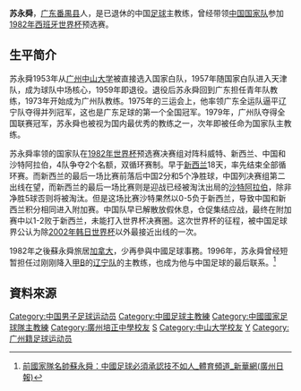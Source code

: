 '''苏永舜'''{{BD|1934年||||S}}，[[广东|广东]][[番禺县|番禺县]]人，是已退休的中国[[足球|足球]]主教练，曾经带领[[中国国家足球队|中国国家队]]参加[[1982年世界杯足球赛|1982年西班牙世界杯]]预选赛。

==生平简介==
苏永舜1953年从[[广州|广州]][[中山大学|中山大学]]被直接选入国家白队，1957年随国家白队进入天津队，成为球队中场核心，1959年即退役。退役后苏永舜回到广东担任青年队教练，1973年开始成为广州队教练。1975年的三运会上，他率领广东全运队逼平辽宁队夺得并列冠军，这也是广东足球的第一个全国冠军。1979年，广州队夺得全国联赛冠军，苏永舜也被视为国内最优秀的教练之一，次年即被任命为国家队主教练。

苏永舜率领的国家队在[[1982年世界杯|1982年世界杯]]预选赛决赛组对阵科威特、新西兰、中国和沙特阿拉伯，4队争夺2个名额，双循环赛制。早于[[新西兰国家足球队|新西兰]]18天，率先结束全部循环赛。而新西兰的最后一场比赛前落后中国2分和5个净胜球，中国列决赛组第二出线在望，而新西兰的最后一场比赛则是迎战已经被淘汰出局的[[沙特阿拉伯国家足球队|沙特阿拉伯]]，除非净胜5球否则将被淘汰。但是这场比赛沙特果然以0-5负于新西兰，导致中国和新西兰积分相同进入附加赛。中国队早已解散放假休息，仓促集结应战，最终在附加赛中以1-2败于新西兰，未能打入世界杯决赛圈。这次世界杯的征程，被中国足球界公认为除[[2002年世界杯足球赛|2002年韩日世界杯]]以外最接近出线的一次。

1982年之後蘇永舜旅居[[加拿大|加拿大]]，少再參與中國足球事務。1996年，苏永舜曾经短暂担任过刚刚降入[[甲B联赛|甲B]]的[[辽宁足球俱乐部|辽宁队]]的主教练，也成为他与中国足球的最后联系。<ref>[http://news.xinhuanet.com/sports/2009-09/28/content_12119439.htm 前國家隊名帥蘇永舜：中國足球必須承認技不如人_體育頻道_新華網(廣州日報)]{{dead link|date=2018年4月 |bot=InternetArchiveBot |fix-attempted=yes }}</ref>

== 資料來源 ==
{{reflist}}


{{start box}}
{{succession box|1 =年维泗|3 =[[中国国家足球队|中国国家足球队]]主教练|4 =1980年至1982年|2 =[[張宏根|張宏根]]}}
{{end box}}


{{DEFAULTSORT:SU Yongshun}}
[[Category:中国男子足球运动员|Category:中国男子足球运动员]]
[[Category:中國足球主教練|Category:中國足球主教練]]
[[Category:中國國家足球隊主教練|Category:中國國家足球隊主教練]]
[[Category:廣州培正中學校友|Category:廣州培正中學校友]]
[[Category:番禺人|S]]
[[Category:中山大学校友|Category:中山大学校友]]
[[Category:苏姓|Y]]
[[Category:广州籍足球运动员|Category:广州籍足球运动员]]